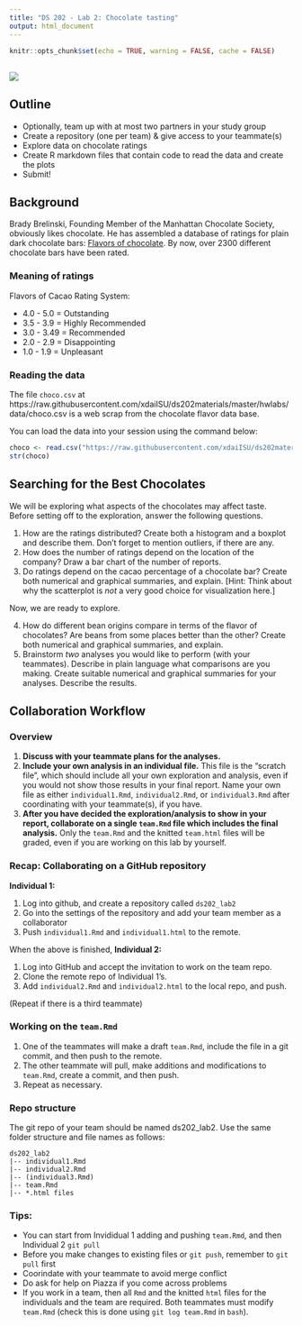 ```yaml
---
title: "DS 202 - Lab 2: Chocolate tasting"
output: html_document
---
```


```r
knitr::opts_chunk$set(echo = TRUE, warning = FALSE, cache = FALSE)
```

## 

<img src="images/choco.jpeg">





## Outline

- Optionally, team up with at most two partners in your study group
- Create a repository (one per team) & give access to your teammate(s)
- Explore data on chocolate ratings
- Create R markdown files that contain code to read the data and create the plots
- Submit!


## Background

Brady Brelinski, Founding Member of the Manhattan Chocolate Society, obviously likes chocolate. He has assembled a database of ratings for plain dark chocolate bars: [Flavors of chocolate](http://flavorsofcacao.com/chocolate_database.html). 
By now, over 2300 different chocolate bars have been rated. 

### Meaning of ratings

Flavors of Cacao Rating System:

- 4.0 - 5.0   = Outstanding
- 3.5 - 3.9   = Highly Recommended
- 3.0 - 3.49 = Recommended
- 2.0 - 2.9   = Disappointing
- 1.0 - 1.9   = Unpleasant

### Reading the data

The file `choco.csv` at https://raw.githubusercontent.com/xdaiISU/ds202materials/master/hwlabs/data/choco.csv is a web scrap from the chocolate flavor data base.

You can load the data into your session using the command below:

```r
choco <- read.csv("https://raw.githubusercontent.com/xdaiISU/ds202materials/master/hwlabs/data/choco.csv") 
str(choco) 
```

## Searching for the Best Chocolates

We will be exploring what aspects of the chocolates may affect taste. Before setting off to the exploration, answer the following questions.

1. How are the ratings distributed? Create both a histogram and a boxplot and describe them. Don't forget to mention outliers, if there are any.
2. How does the number of ratings depend on the location of the company? Draw a bar chart of the number of reports.
3. Do ratings depend on the cacao percentage of a chocolate bar? Create both numerical and graphical summaries, and explain. [Hint: Think about why the scatterplot is *not* a very good choice for visualization here.]

  Now, we are ready to explore.

4. How do different bean origins compare in terms of the flavor of chocolates? Are beans from some places better than the other? Create both numerical and graphical summaries, and explain. 
5. Brainstorm *two* analyses you would like to perform (with your teammates). Describe in plain language what comparisons are you making. Create suitable numerical and graphical summaries for your analyses. Describe the results.

## Collaboration Workflow

### Overview
1. **Discuss with your teammate plans for the analyses.**
1. **Include your own analysis in an individual file.** This file is the "scratch file", which should include all your own exploration and analysis, even if you would not show those results in your final report. Name your own file as either `individual1.Rmd`, `individual2.Rmd`, or `individual3.Rmd` after coordinating with your teammate(s), if you have.
2. **After you have decided the exploration/analysis to show in your report,  collaborate on a single `team.Rmd` file which includes the final analysis.** Only the `team.Rmd` and the knitted `team.html` files will be graded, even if you are working on this lab by yourself. 

### Recap: Collaborating on a GitHub repository

**Individual 1:**

1. Log into github, and create a repository called `ds202_lab2`
2. Go into the settings of the repository and add your team member as a collaborator
3. Push `individual1.Rmd` and `individual1.html` to the remote.

When the above is finished, **Individual 2:**

1. Log into GitHub and accept the invitation to work on the team repo.
1. Clone the remote repo of Individual 1's.
2. Add `individual2.Rmd` and `individual2.html` to the local repo, and push.

(Repeat if there is a third teammate)

### Working on the `team.Rmd`
1. One of the teammates will make a draft `team.Rmd`, include the file in a git commit, and then push to the remote. 
2. The other teammate will pull, make additions and modifications to `team.Rmd`, create a commit, and then push.
3. Repeat as necessary. 

### Repo structure
The git repo of your team should be named ds202_lab2. Use the same folder structure and file names as follows:

```
ds202_lab2
|-- individual1.Rmd
|-- individual2.Rmd
|-- (individual3.Rmd)
|-- team.Rmd
|-- *.html files
```

### Tips:
- You can start from Invididual 1 adding and pushing `team.Rmd`, and then Individual 2 `git pull`
- Before you make changes to existing files or `git push`, remember to `git pull` first
- Coorindate with your teammate to avoid merge conflict
- Do ask for help on Piazza if you come across problems
- If you work in a team, then all `Rmd` and the knitted `html` files for the individuals and the team are required. Both teammates must modify `team.Rmd` (check this is done using `git log team.Rmd` in `bash`).
